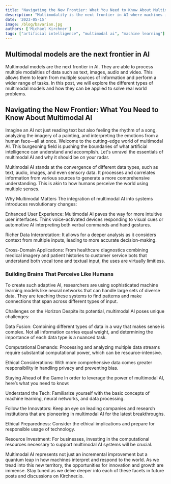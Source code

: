 ```yaml
---
title: "Navigating the New Frontier: What You Need to Know About Multimodal AI"
description: "Multimodality is the next frontier in AI where machines interpret the world through multiple senses, much like humans do. Discover how this technology is reshaping industries and what you need to understand to stay ahead."
date: '2023-05-15'
image: /blog/bavarian.jpg
authors: ['Michael Kirchner']
tags: ["artificial intelligence", "multimodal ai", "machine learning"]
---
```


## Multimodal models are the next frontier in AI

Multimodal models are the next frontier in AI. They are able to process multiple modalities of data such as text, images, audio and video. This allows them to learn from multiple sources of information and perform a wider range of tasks. In this post, we will explore the different types of multimodal models and how they can be applied to solve real world problems.

## Navigating the New Frontier: What You Need to Know About Multimodal AI

Imagine an AI not just reading text but also feeling the rhythm of a song, analyzing the imagery of a painting, and interpreting the emotions from a human face—all at once. Welcome to the cutting-edge world of multimodal AI. This burgeoning field is pushing the boundaries of what artificial intelligence can understand and accomplish. Let's unravel the essentials of multimodal AI and why it should be on your radar.

Multimodal AI stands at the convergence of different data types, such as text, audio, images, and even sensory data. It processes and correlates information from various sources to generate a more comprehensive understanding. This is akin to how humans perceive the world using multiple senses.

Why Multimodal Matters
The integration of multimodal AI into systems introduces revolutionary changes:

Enhanced User Experience: Multimodal AI paves the way for more intuitive user interfaces. Think voice-activated devices responding to visual cues or automotive AI interpreting both verbal commands and hand gestures.

Richer Data Interpretation: It allows for a deeper analysis as it considers context from multiple inputs, leading to more accurate decision-making.

Cross-Domain Applications: From healthcare diagnostics combining medical imagery and patient histories to customer service bots that understand both vocal tone and textual input, the uses are virtually limitless.

### Building Brains That Perceive Like Humans

To create such adaptive AI, researchers are using sophisticated machine learning models like neural networks that can handle large sets of diverse data. They are teaching these systems to find patterns and make connections that span across different types of input.

Challenges on the Horizon
Despite its potential, multimodal AI poses unique challenges:

Data Fusion: Combining different types of data in a way that makes sense is complex. Not all information carries equal weight, and determining the importance of each data type is a nuanced task.

Computational Demands: Processing and analyzing multiple data streams require substantial computational power, which can be resource-intensive.

Ethical Considerations: With more comprehensive data comes greater responsibility in handling privacy and preventing bias.

Staying Ahead of the Game
In order to leverage the power of multimodal AI, here’s what you need to know:

Understand the Tech: Familiarize yourself with the basic concepts of machine learning, neural networks, and data processing.

Follow the Innovators: Keep an eye on leading companies and research institutions that are pioneering in multimodal AI for the latest breakthroughs.

Ethical Preparedness: Consider the ethical implications and prepare for responsible usage of technology.

Resource Investment: For businesses, investing in the computational resources necessary to support multimodal AI systems will be crucial.

Multimodal AI represents not just an incremental improvement but a quantum leap in how machines interpret and respond to the world. As we tread into this new territory, the opportunities for innovation and growth are immense. Stay tuned as we delve deeper into each of these facets in future posts and discussions on Kirchner.io.
